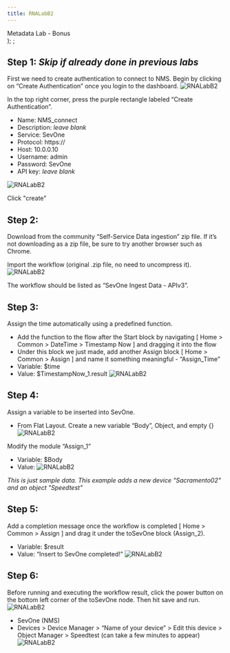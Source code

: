 ```yaml
---
title: RNALabB2
---
```

  <span>
    Metadata Lab - Bonus <br />
  </span>
);
;

## Step 1: *Skip if already done in previous labs*
First we need to create authentication to connect to NMS. Begin by clicking on “Create Authentication” once you login to the dashboard.
![RNALabB2](images/RNA/2-1.png)

In the top right corner, press the purple rectangle labeled “Create Authentication”.

- Name: NMS_connect
- Description: *leave blank*
- Service: SevOne
- Protocol: https://
- Host: 10.0.0.10
- Username: admin
- Password: SevOne
- API key: *leave blank*

![RNALabB2](images/RNA/2-2.png)

Click "create"

## Step 2:
Download from the community “Self-Service Data ingestion” zip file. If it’s not downloading as a zip file, be sure to try another browser such as Chrome. 

Import the workflow (original .zip file, no need to uncompress it).
![RNALabB2](images/RNA/3-1.png)

The workflow should be listed as “SevOne Ingest Data - APIv3”.

## Step 3:
Assign the time automatically using a predefined function. 

- Add the function to the flow after the Start block by navigating [ Home > Common > DateTime > Timestamp Now ] and dragging it into the flow
- Under this block we just made, add another Assign block [ Home > Common > Assign ] and name it something meaningful - “Assign_Time”
- Variable: $time
- Value: $TimestampNow_1.result
![RNALabB2](images/RNA/B2-1.png)

## Step 4:
Assign a variable to be inserted into SevOne.

- From Flat Layout. Create a new variable “Body”, Object, and empty {}
![RNALabB2](images/RNA/3-5.png)

Modify the module “Assign_1”​

- Variable: $Body   ​
- Value:
![RNALabB2](images/RNA/3-6.png)

*This is just sample data. This example adds a new device "Sacramento02" and an object "Speedtest"*

## Step 5:
Add a completion message once the workflow is completed [ Home > Common > Assign ] and drag it under the toSevOne block (Assign_2).

- Variable: $result
- Value: “Insert to SevOne completed!”
![RNALabB2](images/RNA/3-7.png)

## Step 6:
Before running and executing the workflow result, click the power button on the bottom left corner of the toSevOne node. Then hit save and run.
![RNALabB2](images/RNA/3-3.png)

- SevOne (NMS) 
- Devices > Device Manager > “Name of your device” > Edit this device > Object Manager > Speedtest (can take a few minutes to appear)
![RNALabB2](images/RNA/B2-2.png)

